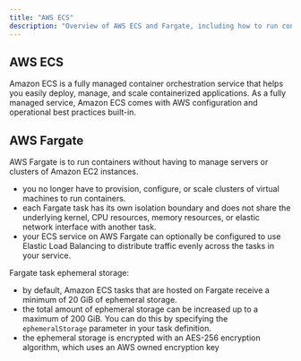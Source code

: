 ```yaml
---
title: "AWS ECS"
description: "Overview of AWS ECS and Fargate, including how to run containers without managing servers."
---
```


## AWS ECS

Amazon ECS is a fully managed container orchestration service that helps you easily deploy, manage, and scale containerized applications. As a fully managed service, Amazon ECS comes with AWS configuration and operational best practices built-in.
## AWS Fargate

AWS Fargate is to run containers without having to manage servers or clusters of Amazon EC2 instances. 
- you no longer have to provision, configure, or scale clusters of virtual machines to run containers.
- each Fargate task has its own isolation boundary and does not share the underlying kernel, CPU resources, memory resources, or elastic network interface with another task. 
- your ECS service on AWS Fargate can optionally be configured to use Elastic Load Balancing to distribute traffic evenly across the tasks in your service.

Fargate task ephemeral storage:
- by default, Amazon ECS tasks that are hosted on Fargate receive a minimum of 20 GiB of ephemeral storage. 
- the total amount of ephemeral storage can be increased up to a maximum of 200 GiB. You can do this by specifying the `ephemeralStorage` parameter in your task definition.
- the ephemeral storage is encrypted with an AES-256 encryption algorithm, which uses an AWS owned encryption key